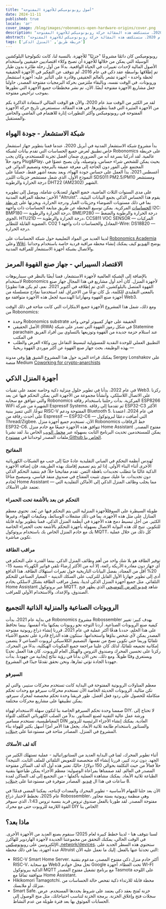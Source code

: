 ```yaml
---
title: "أصول روبونوميكس للأجهزة المفتوحة"
date: 2024-11-11
published: true
locale: 'ar'
cover_image: /blog/images/robonomics-open-hardware-origins/cover.png
description: "مع إطلاق مشروع الأجهزة للهاكرز السيبرانيين، حان الوقت للتفكير في رحلتنا مع الأجهزة منذ عام 2020. ستستكشف هذه المقالة حركة روبونوميكس للأجهزة المفتوحة."
abstract: "مع إطلاق مشروع الأجهزة للهاكرز السيبرانيين، حان الوقت للتفكير في رحلتنا مع الأجهزة منذ عام 2020. ستستكشف هذه المقالة حركة روبونوميكس للأجهزة المفتوحة."
tags: ['خريطة طريق', 'المنزل الذكي']
---
```


روبونوميكس كان دائمًا مشروعًا "جزئيًا" للأجهزة. بالنسبة لنا، كانت تكنولوجيا البلوكشين الوسيلة التي يمكن من خلالها للأجهزة أن تصبح وكلاء اقتصاديين حقيقيين واستخدام الأصول المالية لإحداث تغييرات في الحياة الواقعية. بدءًا من أول رحلة طائرة بدون طيار تم إطلاقها بواسطة عقد ذكي في عام 2016، لم نتوقف عن التفكير في الأجهزة الحقيقية لحظة واحدة - أجهزة تشعر بالعالم الحقيقي وقادرة على التأثير عليه: أجهزة استشعار وروبوتات. في الوقت نفسه، وبالبقاء ملتزمين بحركة البرمجيات مفتوحة المصدر، حاولنا جعل مشاريع الأجهزة مفتوحة أيضًا. الآن، تم نشر مخططات جميع الأجهزة التي نطورها بموجب تراخيص مفتوحة.

لقد مر الكثير من الوقت منذ عام 2020، والآن هو الوقت المثالي لاستعادة الذاكرة بكم من الأجهزة المثيرة التي قمنا بتطويرها. في هذه المقالة، سنستعرض تاريخ حركة الأجهزة المفتوحة في روبونوميكس وأكثر التطورات إثارة للاهتمام في الماضي والحاضر والمستقبل.

## شبكة الاستشعار - جودة الهواء

بدأ مشروع شبكة الاستشعار المدنية في أبريل 2020، عندما قمنا بتطوير جهاز استشعار خاص.تطبيق لعرض جميع الحساسات التي تقدم بيانات لشبكة Robonomics على خريطة عالمية. لقد أدركنا بسرعة أنه من الضروري ضمان أفضل تجربة للمستخدم، وكان يجب وجود حلاً Plug&Play، بحيث يمكن للشخص شراء حساس، وتوصيله، وأن يصبح عضوًا في المجتمع على الفور دون الحاجة إلى معرفة عميقة بالبرمجة وتصميم الدوائر. في أغسطس 2021، بدأ العمل على حساس جودة الهواء، وبعد بضعة أشهر فقط، حصلنا على النموذج الأول، الذي شمل مستشعر جزيئات الليزر SDS011 PM2.5/PM10 ومستشعر درجة الحرارة والرطوبة DHT22 (AM2302) الشهير.

<RbImage zoom src="/blog/images/robonomics-open-hardware-origins/air-quality-station.jpg" alt="أجهزة شبكة الحساسات لجودة الهواء" />

على مدى السنوات الثلاث الماضية، خضع الجهاز لتعديلات شاملة، ووصل إلى تطويره الأخير: محطة المراقبة المدنية "Altruist". يقوم هذا الحساس الذكي بجمع البيانات البيئية، بما في ذلك مستويات الضوضاء وجزيئات الغبار ودرجة الحرارة، ويخزنها على [خريطة الحساسات](https://sensors.social/) المركزية. يمكن توسيع المحطة عن طريق متابعة الحساسات ذات واجهة I2C: BMP180 — درجة الحرارة والرطوبة، BME/P280 — درجة الحرارة والرطوبة والضغط الجوي، HTU21D — درجة الحرارة والرطوبة، CCS811 VOC SENSOR — المركبات العضوية القابلة للتطاير، CO2 المعادل والحساسات ذات واجهة 1-Wire: DS18B20 — درجة الحرارة.

<RbImage zoom src="/blog/images/robonomics-open-hardware-origins/altruist-hq.jpg" alt="محطة الهواء Altruist" />

لدينا العديد من المواد التعليمية حول شبكة الحساسات على [Robonomics Academia](https://robonomics.academy/en/learn/sensors-connectivity-course/overview/) وعلى [Wiki](https://wiki.robonomics.network/docs/sds-sensor-connect/). يوضح ال[فيديو](https://www.youtube.com/watch?v=OdTd1sacCso) كيف يمكنك إنشاء محطة مراقبة فردية خاصة باستخدام وحداتنا والاتصال بشبكة أجهزة الاستشعار للمراقبة المدنية.

## الاقتصاد السيبراني - جهاز صنع القهوة المرمز

بالإضافة إلى الشبكة العالمية لأجهزة الاستشعار، قمنا أيضًا بالنظر في سيناريوهات لاستخدام Robonomics لأجهزة المنزل. كان أحد أول مشاريع في هذا المجال جهاز صنع القهوة المتصل بالبلوكشين، الذي تم إطلاقه في أكتوبر 2021. نعم، لم يكن هذا تطويرًا بالمعنى التقليدي للكلمة، بل كان نوعًا من الاختراق. لقد استخدمنا نماذج متسلسلة من أجهزة صنع القهوة ومهاراتنا الهندسية لجعل هذه الأجهزة متوافقة مع Web3.

<RbImage zoom src="/blog/images/robonomics-open-hardware-origins/robonomics-coffee-maker.jpg" alt="robonomics-coffee-maker" />

ومع ذلك، شمل هذا المشروع الأجهزة جميع الابتكارات التي كانت متاحة في ذلك الوقت من Robonomics:

- وحدة Robonomics substrate الخفيفة على جهاز كمبيوتر لوحي واحد
- الأصل الحقيقي (RWA) في شكل رموز القهوة التي تصدر على شبكة Statemine parachain عند استلام حزمة جديدة من القهوة وتوزيعها بالتساوي بين أفراد الفريق في المكتب
- التطبيق العملي للوحدة النقدية للمسؤولية لتبسيط التفاعل بين وكلاء العرض والطلب — بهذه الوظيفة، بحث جهاز صنع القهوة عن أكثر موردي القهوة ربحيةً

يمكنك قراءة المزيد حول هذا المشروع الشيق [هنا](https://robonomics.network/cases/blockchain-coffee-machine/) وفي مدونة Sergey Lonshakov على منصة Medium [Coworking for crypto-anarchists](https://blog.air[a.life/العمل-المشترك-للأناركية-العملات-الرقمية-p1-5ebecb252f2d)

## أجهزة المنزل الذكي

في عام 2022، بدأنا في تطوير حلول منزلية ذكية وخاصة تعتمد على تقنيات Web3. ركزنا على الاتصال اللاسلكي، وأنشأنا مجموعة من الأجهزة التي يمكن التحكم فيها عن بعد والتي تتوافق مع سحابة Robonomics المركزية. بدأت رحلتنا باستخدام رقاقة ESP8266 WiFi الشهيرة من شركة Espressif Systems. ثم تقدمنا إلى رقاقة ESP32-C3 الأكثر تنوعًا، التي تتميز ببنية RISC-V المفتوحة ودعم Bluetooth 5. في عام 2024، اعتمدنا على أحدث رقاقة من Espressif — ESP32-C6 — التي أضافت دعمًا لبروتوكول Thread/Zigbee. الآن، تستخدم جميع أجهزة منزل Robonomics خط الرقاقات ESP32-C6. تتوافق هذه الأجهزة جميعًا مع خادم منزل Home Assistant مفتوح المصدر. يمكن للمستخدمين تحديث البرنامج الثابت بسهولة عبر [محمل الويب](https://webflasher.robonomics.network/) الخاص بنا. لقد نشرنا ملفات المصدر لوحداتنا في [مستودع Github الخاص بنا](https://github.com/airalab/hardware).

### المفاتيح

تُهندس أنظمة التحكم في المباني التقليدية عادةً جنبًا إلى جنب مع الشبكات الكهربائية الأخرى أثناء البناء الأولي. إذا لم يتم تصميم إقامتك بهذه الطريقة، فإن إضافة الأجهزة الذكية غالبًا ما تتطلب تجديدات باهظة الثمن. تقدم مفاتيحنا حلاً: قم بتنفيذ التحكم الذكي دون تجديدات. ما عليك سوى تثبيت المفتاح في صندوق منفذ قياسي، وسيصبح متاحًا لخادم Home Assistant — مما يجلب وظائف المنزل الذكي إلى الأماكن التقليدية التي تعتمد على الأسلاك.

<RbImage zoom src="/blog/images/robonomics-open-hardware-origins/2-gang-switch.jpg" alt="" />

### التحكم عن بعد بالأشعة تحت الحمراء

طويلة السيطرة على السوقللأجهزة المنزلية التي يتم التحكم فيها عن بُعد. تحتوي معظم المنازل على مثل هذه الأجهزة، بما في ذلك مشغلات الوسائط، ومكيفات الهواء، وغيرها الكثير. من أجل تبسيط دمج هذه الأجهزة في أنظمة المنزل الذكي، قمنا بتطوير بوابة قابلة للتكوين. تتيح لك هذه البوابة الاتصال بسهولة بأجهزة التحكم بالأشعة تحت الحمراء الخاصة بك مع خادم المنزل الخاص بك باستخدام بروتوكول MQTT، كل ذلك من خلال عملية تكوين مباشرة.

<RbImage zoom src="/blog/images/robonomics-open-hardware-origins/ir-remote-control.jpg" alt="جهاز تحكم بالأشعة تحت الحمراء" />

### مراقب الطاقة

توفير الطاقة هو بلا شك واحد من أهم وظائف المنزل الذكي. بينما القدرة على التحكم في أي جهاز دون مغادرة الأريكة رائعة، إلا أنه من الأكثر إرضاءً تلقي فواتير الكهرباء بنسبة 15-20% أقل من المعتاد، بفضل البيانات التاريخية حول تغيرات استهلاك الطاقة. هذا الدافع أدى إلى تطوير جهازنا الأول القابل للتركيب على السكك الدينية - المعيار الصناعي للتحكم التلقائي. مثل جميع أجهزة المنزل الذكي لدينا، يتصل مراقب الطاقة بشكل لاسلكي بخادم Home Assistant عبر بروتوكول MQTT. شاهد [فيديو العرض التوضيحي](https://www.youtube.com/watch?v=xtXIsORJGP0) الذي يظهر فتح الصندوق، والإعداد، والاستخدام الأولي للمراقب.

<RbImage zoom src="/blog/images/robonomics-open-hardware-origins/energy-monitor.jpg" alt="مراقب الطاقة" />


## الروبوتات الصناعية والمنزلية الذاتية التجميع

في بداية عام 2021، بدأت Robonomics مشروع Robossembler بهدف كبير: تغيير كيفية صنع الروبوتات الصناعية. أردنا التوجه نحو روبوتات يمكنها بناء أنفسها. بينما نحافظ على هذا الحلم، حددنا هدفًا أكثر عملية في عام 2021. قررنا إنشاء ذراع روبوتية مفتوحة المصدر يمكن لأي شخص بناؤها واستخدامها. ستكون هذه الذراع قادرة على تجميع الأشياء تلقائيًا وربما حتى تكوين نسخ من نفسها. التصميم الكلاسيكي لروبوت الصناعي لا يتضمن إمكانية تجميعه تلقائيًا، لذلك كان علينا مراجعة جميع المكونات الهيكلية، بدءًا من المحرك. ركزنا على تحسين المحرك وصندوق التروس والهيكل العام للروبوت. كان هذا العمل تحديًا ويستغرق وقتًا طويلاً. ومع ذلك، نحن الآن بدأنا في رؤية نتائج إيجابية من جهودنا. بدأت جهودنا الجادة تؤتي ثمارها، ونحن نحقق تقدمًا جيدًا في المشروع.

### السيرفو

معظم المناولات الروبوتية المفتوحة في البداية كانت تستخدم محركات ستيبر، والتي لم تكن مثالية. الروبوتات الحديثة الخاصة الآن تستخدم محركات سيرفو مع وحدات تحكم متكاملة للحصول على ردود فعل أفضل. طور فريقنا وحدة تحكم مخصصة لمحرك سيرفو، يمكن تطبيقها على مشاريع محركات مختلفة.


<RbImage zoom src="/blog/images/robonomics-open-hardware-origins/robossembler-servo-reducer-exploding-view-01.jpg" alt="عرض تفجيري لمحرك السيرفو لروبوسمبلر" />

<RbImage zoom src="/blog/images/robonomics-open-hardware-origins/servo.jpg" alt="محرك السيرفو لروبوسمبلر" />

صممنا وحدة تحكم السيرفو الخاصة بنا لتكون سهلة الاستخدام لهواة DIY. لا تحتاج إلى ورشة عمل عالية التقنية لصنع الستاتور. بدلاً من الصلب الكهربائي المكلف للنواة المغناطيسية، نستخدم مسامير DIN العادية. يمكنك إنشاء الأجزاء الرئيسية للروتور والستاتور باستخدام طابعة ثلاثية الأبعاد. يجعل هذا الأمر أمرًا أسهل بكثير للهواة بناء المشروع في المنزل. المصادر متاحة في مستودعنا على [جيتلاب](https://gitlab.com/robossembler/servo).

### آلة لف الأسلاك

أثناء تطوير المحرك، لفنا في البداية العديد من الستاتوراتباليد - عملية تستهلك الكثير من الجهد. دون تردد كبير، قررنا إنشاء آلة متخصصة للتعويض التلقائي للملف الثابت. النتيجة؟ حلاً فعالاً من حيث التكلفة بحوالي 150 دولارًا. حاليًا، تعتبر هذه أول آلة لف الساكن مفتوحة المصدر في العالم. لقد صممناها بمراعاة الوصولية: معظم الأجزاء يمكن طباعتها بتقنية الطباعة ثلاثية الأبعاد. يمكنك مشاهدة العملية بأكملها - من التجميع إلى لف الساكن لمدة 8 ساعات في هذا ال [فيديو](https://youtu.be/5glGYkbpT6w?si=H6iFg7i56K8elXjw). المصادر متوفرة في مستودعنا على [جيتلاب](https://gitlab.com/robossembler/cnc/motor-wire-winder).

<RbImage zoom src="/blog/images/robonomics-open-hardware-origins/winder.jpg" alt="آلة لف الأسلاك" />

الآن بعد حلنا للمهام الأساسية - تطوير المحرك والمعدات لإنتاجه، يمكننا المضي قدمًا! في عام 2025، نخطط لاختبار ذراع Robossembler، وهي منظمة روبوتية بستة محاور مفتوحة المصدر. لقد طورنا بالفعل صندوق تروس فريد بنسبة تروس 1:43، الذي سيوفر القوة اللازمة للروبوت حتى مع محرك DIY الخاص بنا!

<RbImage zoom src="/blog/images/robonomics-open-hardware-origins/robossembler-arm.jpg" alt="ذراع Robossembler" />

## ماذا بعد؟

لسنا نتوقف هنا - لدينا خطط كبيرة لعام 2025! سنقوم بصنع العديد من الأجهزة الأخرى. في الوقت الحالي، يمكنك التحقق من مجموعتنا الجديدة لأجهزة الهاردوير للهاكرز الإلكترونيين على [روبونوميكس](%).[.network/devices](https://robonomics.network/devices/). ستحتوي هذه السطر الجديد على عدة أجهزة، بما في ذلك محطة Altruist التي تحدثنا عنها بالفعل. إليك ما نعمل عليه الآن:

- RISC-V Smart Home Server. أكثر خادم منزل ذكي مفتوح المصدر، مدعوم بتقنية RISC-V، مع سحابة Web3 تحل محل خوادم Google تحت الغطاء. أجهزة WI-FI الذكية ببروتوكول MQTT مع برنامج تشغيل مفتوح المصدر Tasmota على اللوحة متوافقة تمامًا مع Home Assistant.
- Hikikomori Tamagotchi. محطة قابلة للارتداء ذكية تفحص حالة الحساسات من منزلك أو ملابسك.
- Smart Safe. خزنة تُفتح بعقد ذكي يعتمد على شروط يحددها المستخدم. عرض سجلات فتح وإغلاق الخزنة. برمجة الخزنة لتناسب احتياجاتك، مثل منح الوصول إلى الحسابات الموثوق بها بعد فترة طويلة من عدم النشاط.
